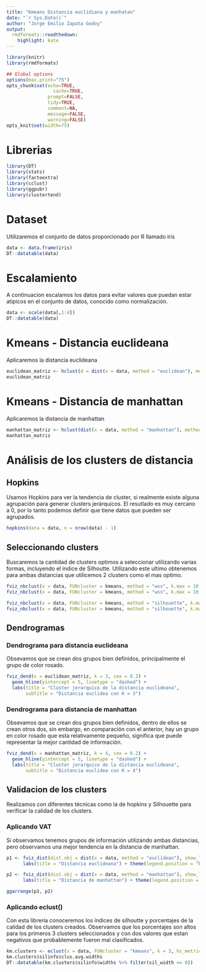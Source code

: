 ```yaml
---
title: "Kmeans Distancia euclidiana y manhatan"
date: "`r Sys.Date()`"
author: "Jorge Emilio Zapata Godoy"
output:
  rmdformats::readthedown:
    highlight: kate
---
```



```r
library(knitr)
library(rmdformats)

## Global options
options(max.print="75")
opts_chunk$set(echo=TRUE,
	             cache=TRUE,
               prompt=FALSE,
               tidy=TRUE,
               comment=NA,
               message=FALSE,
               warning=FALSE)
opts_knit$set(width=75)
```

# Librerias
```r
library(DT)
library(stats)
library(factoextra)
library(cclust)
library(ggpubr)
library(clustertend)
```

# Dataset
Utilizaremos el conjunto de datos proporcionado por R llamado iris

```r
data <- data.frame(iris)
DT::datatable(data)
```

# Escalamiento
A continuacion escalamos los datos para evitar valores que puedan estar atipicos en el conjunto de datos, conocido como normalización.
```r
data <- scale(data[,1:4])
DT::datatable(data)
```

# Kmeans - Distancia euclideana
Aplicaremos la distancia euclideana
```r
euclidean_matriz <- hclust(d = dist(x = data, method = "euclidean"), method = "complete")
euclidean_matriz
```

# Kmeans - Distancia de manhattan
Aplicaremos la distancia de manhattan

```r
manhattan_matriz <- hclust(dist(x = data, method = "manhattan"), method = "complete")
manhattan_matriz
```

# Análisis de los clusters de distancia

## Hopkins
Usamos Hopkins para ver la tendencia de cluster, si realmente existe alguna agrupación para generar clusters jerárquicos. El resutlado es muy cercano a 0, por lo tanto podemos definir que tiene datos que pueden ser agrupados.

```r
hopkins(data = data, n = nrow(data) - 1)
```

## Seleccionando clusters
Buscaremos la cantidad de clusters optimos a seleccionar utilizando varias formas, incluyendo el indice de Silhoutte. Utilizando este ultimo obtenemos para ambas distancias que utilicemos 2 clusters como el mas optimo.
```r
fviz_nbclust(x = data, FUNcluster = kmeans, method = "wss", k.max = 10, diss = get_dist(x = data, method = "euclidean"), linecolor = "green")
fviz_nbclust(x = data, FUNcluster = kmeans, method = "wss", k.max = 10, diss = get_dist(x = data, method = "manhattan"), linecolor = "red")

fviz_nbclust(x = data, FUNcluster = kmeans, method = "silhouette", k.max = 10, diss = get_dist(x = data, method = "euclidean"), linecolor = "green")
fviz_nbclust(x = data, FUNcluster = kmeans, method = "silhouette", k.max = 10, diss = get_dist(x = data, method = "manhattan"), linecolor = "red")
```

## Dendrogramas

### Dendrograma para distancia euclideana
Obsevamos que se crean dos grupos bien definidos, principalmente el grupo de color rosado.
```r
fviz_dend(x = euclidean_matriz, k = 3, cex = 0.2) +
  geom_hline(yintercept = 5, linetype = "dashed") + 
  labs(title = "Cluster jerarquico de la distancia euclideana", 
       subtitle = "Distancia euclidea con K = 3")
```

### Dendrograma para distancia de manhattan
Obsevamos que se crean dos grupos bien definidos, dentro de ellos se crean otros dos, sin embargo, en comparación con el anterior, hay un grupo en color rosado que esta relativamente pequeño, significa que puede representar la mejor cantidad de información.
```r
fviz_dend(x = manhattan_matriz, k = 4, cex = 0.2) +
  geom_hline(yintercept = 5, linetype = "dashed") + 
  labs(title = "Cluster jerarquico de la distancia euclideana", 
       subtitle = "Distancia euclidea con K = 4")
```

## Validacion de los clusters
Realizamos con diferentes técnicas como la de hopkins y Silhouette para verificar la calidad de los clusters.

### Aplicando VAT
Si observamos tenemos grupos de información utilizando ambas distancias, pero observamos una mejor tendencia en la distancia de manhattan.
```r
p1 <- fviz_dist(dist.obj = dist(x = data, method = "euclidean"), show_labels = FALSE) +
      labs(title = "Distancia euclideana") + theme(legend.position = "bottom")

p2 <- fviz_dist(dist.obj = dist(x = data, method = "manhattan"), show_labels = FALSE) +
      labs(title = "Distancia de manhattan") + theme(legend.position = "bottom")

ggarrange(p1, p2)
```

### Aplicando eclust()
Con esta librería conoceremos los índices de silhoutte y porcentajes de la calidad de los clusters creados. Observamos que los porcentajes son altos para los primeros 3 clusters seleccionados y con dos valores que estan negativos que probablemente fueron mal clasificados.
```r
km.clusters <- eclust(x = data, FUNcluster = "kmeans", k = 3, hc_metric = "euclidean", graph = FALSE)
km.clusters$silinfo$clus.avg.widths
DT::datatable(km.clusters$silinfo$widths %>% filter(sil_width <= 0))
```